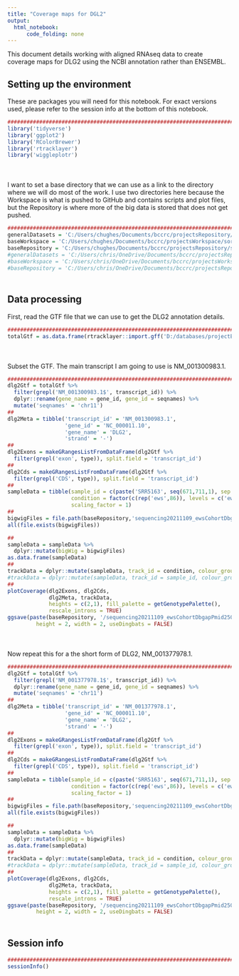 ```yaml
---
title: "Coverage maps for DGL2"
output:
  html_notebook:
      code_folding: none
---
```


This document details working with aligned RNAseq data to create coverage maps for DLG2 using the NCBI annotation rather than ENSEMBL.

## Setting up the environment

These are packages you will need for this notebook. For exact versions used, please refer to the session info at the bottom of this notebook.

```r
##########################################################################################
library('tidyverse')
library('ggplot2')
library('RColorBrewer')
library('rtracklayer')
library('wiggleplotr')
```

<div style="margin-bottom:50px;"></div>

I want to set a base directory that we can use as a link to the directory where we will do most of the work. I use two directories here because the Workspace is what is pushed to GitHub and contains scripts and plot files, but the Repository is where more of the big data is stored that does not get pushed.

```r
##########################################################################################
generalDatasets = 'C:/Users/chughes/Documents/bccrc/projectsRepository/generalDatasets'
baseWorkspace = 'C:/Users/chughes/Documents/bccrc/projectsWorkspace/sorensenLab/relatedToDlg2'
baseRepository = 'C:/Users/chughes/Documents/bccrc/projectsRepository/sorensenLab/relatedToDlg2'
#generalDatasets = 'C:/Users/chris/OneDrive/Documents/bccrc/projectsRepository/generalDatasets'
#baseWorkspace = 'C:/Users/chris/OneDrive/Documents/bccrc/projectsWorkspace/sorensenLab/relatedToYbx1'
#baseRepository = 'C:/Users/chris/OneDrive/Documents/bccrc/projectsRepository/sorensenLab/relatedToYbx1'
```

<div style="margin-bottom:50px;"></div>

## Data processing

First, read the GTF file that we can use to get the DLG2 annotation details.

```r
##########################################################################################
totalGtf = as.data.frame(rtracklayer::import.gff('D:/databases/projectEwsDlg2/refseqFiles/GRCh38_latest_genomic.gtf.gz'))
```

<div style="margin-bottom:50px;"></div>

Subset the GTF. The main transcript I am going to use is NM_001300983.1. 

```r
##########################################################################################
dlg2Gtf = totalGtf %>%
  filter(grepl('NM_001300983.1$', transcript_id)) %>%
  dplyr::rename(gene_name = gene_id, gene_id = seqnames) %>%
  mutate('seqnames' = 'chr11')
##
dlg2Meta = tibble('transcript_id' = 'NM_001300983.1',
                  'gene_id' = 'NC_000011.10',
                  'gene_name' = 'DLG2',
                  'strand' = '-')
##
dlg2Exons = makeGRangesListFromDataFrame(dlg2Gtf %>%
  filter(grepl('exon', type)), split.field = 'transcript_id')
##
dlg2Cds = makeGRangesListFromDataFrame(dlg2Gtf %>%
  filter(grepl('CDS', type)), split.field = 'transcript_id')
##
sampleData = tibble(sample_id = c(paste('SRR5163', seq(671,711,1), sep = ''),paste('SRR5163', seq(713,757,1), sep = '')), 
                    condition = factor(c(rep('ews',86)), levels = c('ews')),
                    scaling_factor = 1)
##
bigwigFiles = file.path(baseRepository,'sequencing20211109_ewsCohortDbgapPmid25010205/results',paste(sampleData$sample_id,'.chr11.bw',sep=''))
all(file.exists(bigwigFiles))

##
sampleData = sampleData %>%
  dplyr::mutate(bigWig = bigwigFiles)
as.data.frame(sampleData)
##
trackData = dplyr::mutate(sampleData, track_id = condition, colour_group = condition)
#trackData = dplyr::mutate(sampleData, track_id = sample_id, colour_group = condition)
##
plotCoverage(dlg2Exons, dlg2Cds, 
             dlg2Meta, trackData,
             heights = c(2,1), fill_palette = getGenotypePalette(),
             rescale_introns = TRUE)
ggsave(paste(baseRepository, '/sequencing20211109_ewsCohortDbgapPmid25010205/coverage_dlg2CoverageRefseqDbgapCohort.pdf', sep = ''),
         height = 2, width = 2, useDingbats = FALSE)
```

<div style="margin-bottom:50px;"></div>

Now repeat this for a the short form of DLG2, NM_001377978.1. 

```r
##########################################################################################
dlg2Gtf = totalGtf %>%
  filter(grepl('NM_001377978.1$', transcript_id)) %>%
  dplyr::rename(gene_name = gene_id, gene_id = seqnames) %>%
  mutate('seqnames' = 'chr11')
##
dlg2Meta = tibble('transcript_id' = 'NM_001377978.1',
                  'gene_id' = 'NC_000011.10',
                  'gene_name' = 'DLG2',
                  'strand' = '-')
##
dlg2Exons = makeGRangesListFromDataFrame(dlg2Gtf %>%
  filter(grepl('exon', type)), split.field = 'transcript_id')
##
dlg2Cds = makeGRangesListFromDataFrame(dlg2Gtf %>%
  filter(grepl('CDS', type)), split.field = 'transcript_id')
##
sampleData = tibble(sample_id = c(paste('SRR5163', seq(671,711,1), sep = ''),paste('SRR5163', seq(713,757,1), sep = '')), 
                    condition = factor(c(rep('ews',86)), levels = c('ews')),
                    scaling_factor = 1)
##
bigwigFiles = file.path(baseRepository,'sequencing20211109_ewsCohortDbgapPmid25010205/results',paste(sampleData$sample_id,'.chr11.bw',sep=''))
all(file.exists(bigwigFiles))

##
sampleData = sampleData %>%
  dplyr::mutate(bigWig = bigwigFiles)
as.data.frame(sampleData)
##
trackData = dplyr::mutate(sampleData, track_id = condition, colour_group = condition)
#trackData = dplyr::mutate(sampleData, track_id = sample_id, colour_group = condition)
##
plotCoverage(dlg2Exons, dlg2Cds, 
             dlg2Meta, trackData,
             heights = c(2,1), fill_palette = getGenotypePalette(),
             rescale_introns = TRUE)
ggsave(paste(baseRepository, '/sequencing20211109_ewsCohortDbgapPmid25010205/coverage_dlg2ShortCoverageRefseqDbgapCohort.pdf', sep = ''),
         height = 2, width = 2, useDingbats = FALSE)
```


<div style="margin-bottom:50px;"></div>

## Session info

```r
##########################################################################################
sessionInfo()
```









